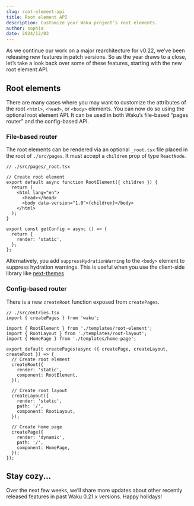 ```yaml
---
slug: root-element-api
title: Root element API
description: Customize your Waku project’s root elements.
author: sophia
date: 2024/12/03
---
```


As we continue our work on a major rearchitecture for v0.22, we’ve been releasing new features in patch versions. So as the year draws to a close, let’s take a look back over some of these features, starting with the new root element API.

## Root elements

There are many cases where you may want to customize the attributes of the root `<html>`, `<head>`, or `<body>` elements. You can now do so using the optional root element API. It can be used in both Waku’s file-based “pages router” and the config-based API.

### File-based router

The root elements can be rendered via an optional `_root.tsx` file placed in the root of `./src/pages`. It must accept a `children` prop of type `ReactNode`.

```tsx
// ./src/pages/_root.tsx

// Create root element
export default async function RootElement({ children }) {
  return (
    <html lang="en">
      <head></head>
      <body data-version="1.0">{children}</body>
    </html>
  );
}

export const getConfig = async () => {
  return {
    render: 'static',
  };
};
```

Alternatively, you add `suppressHydrationWarning` to the `<body>` element to suppress hydration warnings.
This is useful when you use the client-side library like [next-themes](https://www.npmjs.com/package/next-themes)

### Config-based router

There is a new `createRoot` function exposed from `createPages`.

```tsx
// ./src/entries.tsx
import { createPages } from 'waku';

import { RootElement } from './templates/root-element';
import { RootLayout } from './templates/root-layout';
import { HomePage } from './templates/home-page';

export default createPages(async ({ createPage, createLayout, createRoot }) => {
  // Create root element
  createRoot({
    render: 'static',
    component: RootElement,
  });

  // Create root layout
  createLayout({
    render: 'static',
    path: '/',
    component: RootLayout,
  });

  // Create home page
  createPage({
    render: 'dynamic',
    path: '/',
    component: HomePage,
  });
});
```

## Stay cozy...

Over the next few weeks, we’ll share more updates about other recently released features in past Waku 0.21.x versions. Happy holidays!
